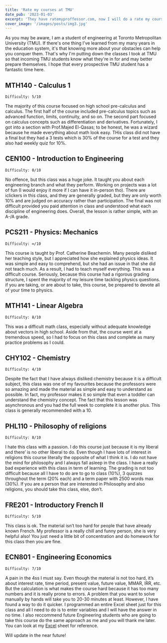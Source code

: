 ---
title: 'Rate my courses at TMU'
date_pub: '2023-01-03'
excerpt: 'They have ratemyproffessor.com, now I will do a rate my course'
cover_image: '/images/posts/img3.jpg'
---

As you may be aware, I am a student of engineering at Toronto Metropolitan University (TMU). If there's one thing I've learned from my many years in the education system, it's that knowing more about your obstacles can help you conquer them. That's why I'm putting down the classes I took at TMU so that incoming TMU students know what they're in for and may better prepare themselves. I hope that every prospective TMU student has a fantastic time here.

## MTH140 - Calculus 1

    Difficulty: 5/10

The majority of this course focused on high school pre-calculus and calculus. The first half of the course included pre-calculus topics such as advanced function, limits, continuity, and so on. The second part focused on calculus concepts such as differentiation and derivatives. Fortunately, I got into a section with Prof.Majed El-Qasas; to be honest, he was a wizard because he made everything about math look easy. THis class did not have a final but they had a 3 tests which is 30% of the course for a test and they also had weekly quiz for 10%.

## CEN100 - Introduction to Engineering

    Difficulty: 0/10

No offence, but this class was a huge joke. It taught you about each engineering branch and what they perform. Working on projects was a lot of fun (I would enjoy it more if I can have it in-person tho). There are iclickers in this class, and they are generally graded, but they are only worth 10% and are judged on accuracy rather than participation. The final was not difficult provided you paid attention in class and understood what each discipline of engineering does. Overall, the lesson is rather simple, with an A-/A grade.

## PCS211 - Physics: Mechanics

    Difficulty: ∞/10

This course is taught by Prof. Catherine Beachemin. Many people disliked her teaching style, but I appreciated how she explained physics ideas. It was simple and easy to comprehend, but she had an issue in that she did not teach much. As a result, I had to teach myself everything. This was a difficult course. Seriously, because this course had a rigorous grading structure, I spent the majority of my leisure time tackling physics questions. if you are taking, or are about to take, this course, be prepared to devote all of your time to physics.

## MTH141 - Linear Algebra

    Difficulty: 8/10

This was a difficult math class, especially without adequate knowledge about vectors in high school. Aside from that, the course went at a tremendous speed, so I had to focus on this class and complete as many practice problems as I could.

## CHY102 - Chemistry

    Difficulty: 4/10

Despite the fact that I have always disliked chemistry because it is a difficult subject, this class was one of my favourites because the professors were so amazing and made the material as simple and easy to understand as possible. In fact, my professor makes it so simple that even a toddler can understand the chemistry concept. The fact that this lesson was asynchronous and you had the full week to complete it is another plus. This class is generally recommended with a 10.

## PHL110 - Philosophy of religions

    Difficulty: 8/10

I hate this class with a passion. I do this course just because it is my liberal and there’ is no other liberal to do. Even though I have lots of interest in religions this course literally the opposite of what I think it is. I do not have the mind for philosophy and I always fall asleep in the class. I have a really bad experience with this class in term of learning. The grading is not too difficult because all I have to do are to go to class (10%), 3 quizzes throughout the term (20% each) and a term paper with 2500 words max (30%). If you are a person that are interested in Philosophy and also religions, you should take this class, else, don’t.

## FRE201 - Introductory French II

    Difficulty: 5/10 

This class is ok. The material isn’t too hard for people that have already known French. My professor is a really chill and funny person, she is very helpful also! You just need a little bit of concentration and do homework for this class then you are fine.

## ECN801 - Engineering Economics

    Difficulty: 7/10

A pain in the 4ss I must say. Even though the material is not too hard, it’s about interest rate, time period, present value, future value, MMAR, IRR, etc. But the calculation is what makes the course hard because it has too many numbers and it is really prone to errors. A problem that you want to solve manually by hands will take you to 20-30 minutes at least. However,  I have found a way to do it quicker. I programmed an entire Excel sheet just for this class and all I need to do is to enter variables and I will have the answer in no time. I also reccommend future Engineering students who are going to take this course do the same approach as me and you will thank me later. You can look at my [Excel](https://docs.google.com/spreadsheets/d/1alKPBq-gp0N3wXtiheqiC0PdVfmqGHj9UCT4bmhMPeg/edit?usp=sharing) sheet for reference.

Will update in the near future!
